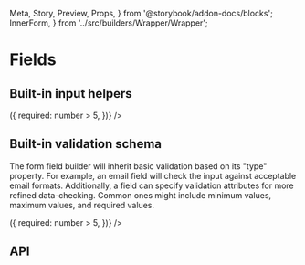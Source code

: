   Meta,
  Story,
  Preview,
  Props,
} from '@storybook/addon-docs/blocks';
  InnerForm,
} from '../src/builders/Wrapper/Wrapper';

<Meta title="Forms|Field" component={Field} />

# Fields

## Built-in input helpers

<Preview>
  <Story name="Types">
    <Provider>
      <Form debug>
        <Field name="email" type="email" />
        <Field name="tel" type="tel" />
        <Field name="postal" type="postal" />
        <Field
          name="autocomplete"
          type="autocomplete"
          options={countries}
        />
        <Field
          name="chips"
          type="chips"
          options={countries}
        />
        <Field
          name="multiselect"
          type="multiselect"
          options={countries}
        />
        <Field
          name="required"
          type="text"
          label="Required"
          required
        />
        <Field
          name="number"
          type="number"
          min="1"
          max="10"
          positive
          helper="Between 1 and 10"
        />
        <Field name="date" type="date" />
        <Field name="dateRange" type="dateRange" />
        <Field
          name="dynamic"
          label="Dynamic (via override)"
          type="string"
          helper="Becomes required if number is greater than 5"
          override={({ values: { number } }) => ({
            required: number > 5,
          })}
        />
      </Form>
    </Provider>
  </Story>
</Preview>

## Built-in validation schema

The form field builder will inherit basic validation based
on its "type" property. For example, an email field will
check the input against acceptable email formats.
Additionally, a field can specify validation attributes for
more refined data-checking. Common ones might include
minimum values, maximum values, and required values.

<Preview>
  <Story name="Validation">
    <Form>
      <Field name="email" type="email" />
      <Field name="tel" type="tel" />
      <Field name="postal" type="postal" />
      <Field name="required" type="text" required />
      <Field
        name="number"
        type="number"
        min="1"
        max="10"
        positive
        helper="Between 1 and 10"
      />
      <Field
        name="dynamic"
        type="string"
        helper="Becomes required if number is greater than 5"
        override={({ values: { number } }) => ({
          required: number > 5,
        })}
      />
    </Form>
  </Story>
</Preview>

## API

<Props of={Field} />
